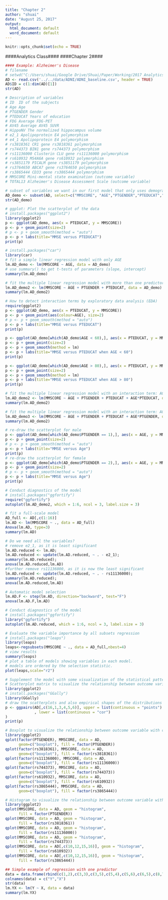 ```yaml
---
title: "Chapter 2"
author: "shuai"
date: "August 25, 2017"
output:
  html_document: default
  word_document: default
---
```


```r
knitr::opts_chunk$set(echo = TRUE)
```


####Analytics Class####
####Chapter 2####

```r
#### Example: Alzheimer's Disease
# filename
# setwd("C:/Users/shuai/Google Drive/Shuai/Paper/Working/2017 Analytics Book/analytics book/data/ADNI")
AD <- read.csv('../../data/ADNI/ADNI_baseline.csv', header = TRUE)
AD$ID = c(1:dim(AD)[1])
str(AD)
```


```r
# Description of variables
# ID  ID of the subjects
# Age Age
# PTGENDER Gender
# PTEDUCAT Years of education
# FDG Average FDG-PET
# AV45 Average AV45 SUVR
# HippoNV The normalized hippocampus volume
# e2_1 Apolipoprotein E4 polymorphism
# e4_1 Apolipoprotein E4 polymorphism
# rs3818361 CR1 gene rs3818361 polymorphism
# rs744373 BIN1 gene rs744373 polymorphism
# rs11136000 Clusterin CLU gene rs11136000 polymorphism
# rs610932 MS4A6A gene rs610932 polymorphism
# rs3851179 PICALM gene rs3851179 polymorphism
# rs3764650 ABCA7 gene rs3764650 polymorphism
# rs3865444 CD33 gene rs3865444 polymorphism
# MMSCORE Mini-mental state examination (outcome variable)
# TOTAL13 Alzheimer's Disease Assessment Scale (outcome variable)
```


```r
# subset of variables we want in our first model that only uses demographics predictors
AD_demo <- subset(AD, select=c("MMSCORE", "AGE","PTGENDER","PTEDUCAT","ID"))
str(AD_demo)
```



```r
# ggplot: Plot the scatterplot of the data
# install.packages("ggplot2")
library(ggplot2)
p <- ggplot(AD_demo, aes(x = PTEDUCAT, y = MMSCORE))
p <- p + geom_point(size=2)
# p <- p + geom_smooth(method = "auto")
p <- p + labs(title="MMSE versus PTEDUCAT")
print(p)
```



```r
# install.packages("car")
library(car)
# fit a simple linear regression model with only AGE
lm.AD_demo <- lm(MMSCORE ~ AGE, data = AD_demo)
# use summary() to get t-tests of parameters (slope, intercept)
summary(lm.AD_demo)

# fit the multiple linear regression model with more than one predictor
lm.AD_demo2 <- lm(MMSCORE ~ AGE + PTGENDER + PTEDUCAT, data = AD_demo)
summary(lm.AD_demo2)
```


```r
# How to detect interaction terms by exploratory data analysis (EDA)
require(ggplot2)
p <- ggplot(AD_demo, aes(x = PTEDUCAT, y = MMSCORE))
p <- p + geom_point(aes(colour=AGE), size=2)
# p <- p + geom_smooth(method = "auto")
p <- p + labs(title="MMSE versus PTEDUCAT")
print(p)

p <- ggplot(AD_demo[which(AD_demo$AGE < 60),], aes(x = PTEDUCAT, y = MMSCORE))
p <- p + geom_point(size=2)
p <- p + geom_smooth(method = lm)
p <- p + labs(title="MMSE versus PTEDUCAT when AGE < 60")
print(p)

p <- ggplot(AD_demo[which(AD_demo$AGE > 80),], aes(x = PTEDUCAT, y = MMSCORE))
p <- p + geom_point(size=2)
p <- p + geom_smooth(method = lm)
p <- p + labs(title="MMSE versus PTEDUCAT when AGE > 80")
print(p)
```


```r
# fit the multiple linear regression model with an interaction term: AGE*PTEDUCAT
lm.AD_demo2 <- lm(MMSCORE ~ AGE + PTGENDER + PTEDUCAT + AGE*PTEDUCAT, data = AD_demo)
summary(lm.AD_demo2)

# fit the multiple linear regression model with an interaction term: AGE*PTGENDER
lm.AD_demo3 <- lm(MMSCORE ~ AGE + PTGENDER + PTEDUCAT + AGE*PTGENDER, data = AD_demo)
summary(lm.AD_demo2)
```


```r
# re-draw the scatterplot for male
p <- ggplot(AD_demo[which(AD_demo$PTGENDER == 1),], aes(x = AGE, y = MMSCORE))
p <- p + geom_point(size=2)
# p <- p + geom_smooth(method = "auto")
p <- p + labs(title="MMSE versus Age")
print(p)
# re-draw the scatterplot for female
p <- ggplot(AD_demo[which(AD_demo$PTGENDER == 2),], aes(x = AGE, y = MMSCORE))
p <- p + geom_point(size=2)
# p <- p + geom_smooth(method = "auto")
p <- p + labs(title="MMSE versus Age")
print(p)
```




```r
# Conduct diagnostics of the model
# install.packages("ggfortify")
require("ggfortify")
autoplot(lm.AD_demo2, which = 1:6, ncol = 3, label.size = 3)
```



```r
# fit a full-scale model
AD_full <- AD[,c(1:16)]
lm.AD <- lm(MMSCORE ~ ., data = AD_full)
Anova(lm.AD, type=3)
summary(lm.AD)
```



```r
# Do we need all the variables?
# remove e2_1, as it is least significant
lm.AD.reduced <- lm.AD;
lm.AD.reduced <- update(lm.AD.reduced, ~ . - e2_1); 
summary(lm.AD.reduced);
anova(lm.AD.reduced,lm.AD)
#further remove rs11136000, as it is now the least significant
lm.AD.reduced <- update(lm.AD.reduced, ~ . - rs11136000); 
summary(lm.AD.reduced);
anova(lm.AD.reduced,lm.AD)
```



```r
# Automatic model selection
lm.AD.F <- step(lm.AD, direction="backward", test="F")
anova(lm.AD.F,lm.AD)
```



```r
# Conduct diagnostics of the model
# install.packages("ggfortify")
library("ggfortify")
autoplot(lm.AD.reduced, which = 1:6, ncol = 3, label.size = 3)
```



```r
# Evaluate the variable importance by all subsets regression
# install.packages("leaps")
library(leaps)
leaps<-regsubsets(MMSCORE ~ ., data = AD_full,nbest=4)
# view results 
summary(leaps)
# plot a table of models showing variables in each model.
# models are ordered by the selection statistic.
plot(leaps,scale="r2")
```



```r
# Supplement the model with some visualization of the statistical patterns
# Scatterplot matrix to visualize the relationship between outcome variable with continuous predictors
library(ggplot2)
# install.packages("GGally")
library(GGally)
# draw the scatterplots and also empirical shapes of the distributions of the variables
p <- ggpairs(AD[,c(16,1,3,4,5,6)], upper = list(continuous = "points")
             , lower = list(continuous = "cor")
)
print(p)
```



```r
# Boxplot to visualize the relationship between outcome variable with categorical predictors
library(ggplot2)
qplot(factor(PTGENDER), MMSCORE, data = AD, 
      geom=c("boxplot"), fill = factor(PTGENDER))
qplot(factor(rs3818361), MMSCORE, data = AD, 
      geom=c("boxplot"), fill = factor(rs3818361))
qplot(factor(rs11136000), MMSCORE, data = AD, 
      geom=c("boxplot"), fill = factor(rs11136000))
qplot(factor(rs744373), MMSCORE, data = AD, 
      geom=c("boxplot"), fill = factor(rs744373))
qplot(factor(rs610932), MMSCORE, data = AD, 
      geom=c("boxplot"), fill = factor(rs610932))
qplot(factor(rs3865444), MMSCORE, data = AD, 
      geom=c("boxplot"), fill = factor(rs3865444))

# Histogram to visualize the relationship between outcome variable with categorical predictors
library(ggplot2)
qplot(MMSCORE, data = AD, geom = "histogram",
      fill = factor(PTGENDER))
qplot(MMSCORE, data = AD, geom = "histogram",
      fill = factor(rs3818361))
qplot(MMSCORE, data = AD, geom = "histogram",
      fill = factor(rs11136000))
qplot(MMSCORE, data = AD, geom = "histogram",
      fill = factor(rs744373))
qplot(MMSCORE, data = AD[,c(10,12,15,16)], geom = "histogram",
      fill = factor(rs610932))
qplot(MMSCORE, data = AD[,c(10,12,15,16)], geom = "histogram",
      fill = factor(rs3865444))
```

```r
## Simple example of regression with one predictor
data = data.frame(rbind(c(1,2),c(3,3),c(3,5),c(5,4),c(5,6),c(6,5),c(8,7),c(9,8)))
colnames(data) = c("Y","X")
str(data)
lm.YX <- lm(Y ~ X, data = data)
summary(lm.YX)
```


